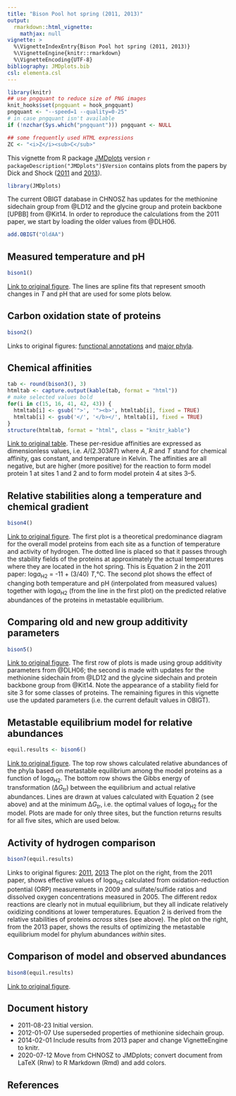 ```yaml
---
title: "Bison Pool hot spring (2011, 2013)"
output: 
  rmarkdown::html_vignette:
    mathjax: null
vignette: >
  %\VignetteIndexEntry{Bison Pool hot spring (2011, 2013)}
  %\VignetteEngine{knitr::rmarkdown}
  %\VignetteEncoding{UTF-8}
bibliography: JMDplots.bib
csl: elementa.csl
---
```


<style>
/* https://gomakethings.com/how-to-break-an-image-out-of-its-parent-container-with-css/ */
@media (min-width: 700px) {
  .full-width {
    left: 50%;
    margin-left: -50vw;
    margin-right: -50vw;
    max-width: 100vw;
    position: relative;
    right: 50%;
    width: 100vw;
  }
}
@media (min-width: 1020px) {
  .full-width {
    left: 50vw; /* fallback if needed */
    left: calc(50vw - 160px);
    width: 1000px;
    position: relative;
    background-color: #9ecff7;
    padding:10px;
  }
}
</style>

```r
library(knitr)
## use pngquant to reduce size of PNG images
knit_hooks$set(pngquant = hook_pngquant)
pngquant <- "--speed=1 --quality=0-25"
# in case pngquant isn't available
if (!nzchar(Sys.which("pngquant"))) pngquant <- NULL 
```

```r
## some frequently used HTML expressions
ZC <- "<i>Z</i><sub>C</sub>"
```

This vignette from R package [JMDplots](https://github.com/jedick/JMDplots) version `r packageDescription("JMDplots")$Version` contains plots from the papers by Dick and Shock (<a href="https://doi.org/10.1371/journal.pone.0022782" title="Calculation of the relative chemical stabilities of proteins as a function of temperature and redox chemistry in a hot spring">2011</a> and <a href="https://doi.org/10.1371/journal.pone.0072395" title="A metastable equilibrium model for the relative abundances of microbial phyla in a hot spring">2013</a>).

```r
library(JMDplots)
```

The current OBIGT database in CHNOSZ has updates for the methionine sidechain group from @LD12 and the glycine group and protein backbone [UPBB] from @Kit14.
In order to reproduce the calculations from the 2011 paper, we start by loading the older values from @DLH06.

```r
add.OBIGT("OldAA")
```

## Measured temperature and pH
```r
bison1()
```
[Link to original figure](https://doi.org/10.1371/journal.pone.0022782.g005).
The lines are spline fits that represent smooth changes in *T* and pH that are used for some plots below.

## Carbon oxidation state of proteins
```r
bison2()
```

Links to original figures: [functional annotations](https://doi.org/10.1371/journal.pone.0022782.g004) and [major phyla](https://doi.org/10.1371/journal.pone.0072395.g001).

## Chemical affinities 
```r
tab <- round(bison3(), 3)
htmltab <- capture.output(kable(tab, format = "html"))
# make selected values bold
for(i in c(15, 16, 41, 42, 43)) {
  htmltab[i] <- gsub('">', '"><b>', htmltab[i], fixed = TRUE)
  htmltab[i] <- gsub('</', '</b></', htmltab[i], fixed = TRUE)
}
structure(htmltab, format = "html", class = "knitr_kable")
```
[Link to original table](https://doi.org/10.1371/journal.pone.0022782.t005).
These per-residue affinities are expressed as dimensionless values, i.e. *A*/(2.303*RT*) where *A*, *R* and *T* stand for chemical affinity, gas constant, and temperature in Kelvin.
The affinities are all negative, but are higher (more positive) for the reaction to form model protein 1 at sites 1 and 2 and to form model protein 4 at sites 3--5.

## Relative stabilities along a temperature and chemical gradient
```r
bison4()
```
[Link to original figure](https://doi.org/10.1371/journal.pone.0022782.g005).
The first plot is a theoretical predominance diagram for the overall model proteins from each site as a function of temperature and activity of hydrogen.
The dotted line is placed so that it passes through the stability fields of the proteins at approximately the actual temperatures where they are located in the hot spring.
This is Equation 2 in the 2011 paper: log*a*~H2~ = -11 + (3/40) *T*,°C.
The second plot shows the effect of changing both temperature and pH (interpolated from measured values) together with log*a*~H2~ (from the line in the first plot) on the predicted relative abundances of the proteins in metastable equilibrium.

## Comparing old and new group additivity parameters
```r
bison5()
```
[Link to original figure](https://doi.org/10.1371/journal.pone.0072395.g002).
The first row of plots is made using group additivity parameters from @DLH06; the second is made with updates for the methionine sidechain from @LD12 and the glycine sidechain and protein backbone group from @Kit14.
Note the appearance of a stability field for site 3 for some classes of proteins.
The remaining figures in this vignette use the updated parameters (i.e. the current default values in OBIGT).

## Metastable equilibrium model for relative abundances
```r
equil.results <- bison6()
```
[Link to original figure](https://doi.org/10.1371/journal.pone.0072395.g003).
The top row shows calculated relative abundances of the phyla based on metastable equilibrium among the model proteins as a function of log*a*~H2~.
The bottom row shows the Gibbs energy of transformation (Δ*G~tr~*) between the equilibrium and actual relative abundances.
Lines are drawn at values calculated with Equation 2 (see above) and at the minimum Δ*G~tr~*, i.e. the optimal values of log*a*~H2~ for the model.
Plots are made for only three sites, but the function returns results for all five sites, which are used below.

## Activity of hydrogen comparison
```r
bison7(equil.results)
```
Links to original figures: [2011](https://doi.org/10.1371/journal.pone.0022782.g009), [2013](https://doi.org/10.1371/journal.pone.0072395.g004)
The plot on the right, from the 2011 paper, shows effective values of log*a*~H2~ calculated from oxidation-reduction potential (ORP) measurements in 2009 and sulfate/sulfide ratios and dissolved oxygen concentrations measured in 2005.
The different redox reactions are clearly not in mutual equilibrium, but they all indicate relatively oxidizing conditions at lower temperatures.
Equation 2 is derived from the relative stabilities of proteins *across* sites (see above).
The plot on the right, from the 2013 paper, shows the results of optimizing the metastable equilibrium model for phylum abundances *within* sites.

## Comparison of model and observed abundances
```r
bison8(equil.results)
```
[Link to original figure](https://doi.org/10.1371/journal.pone.0072395.g005).

## Document history

* 2011-08-23 Initial version.
* 2012-01-07 Use superseded properties of methionine sidechain group.
* 2014-02-01 Include results from 2013 paper and change VignetteEngine to knitr.
* 2020-07-12 Move from CHNOSZ to JMDplots; convert document from LaTeX (Rnw) to R Markdown (Rmd) and add colors.

## References
